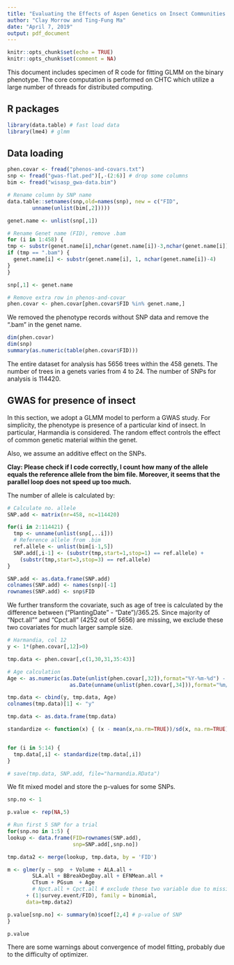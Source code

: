 ---
title: "Evaluating the Effects of Aspen Genetics on Insect Communities - Specimen of R code"
author: "Clay Morrow and Ting-Fung Ma"
date: "April 7, 2019"
output: pdf_document
---

```{r setup, include=FALSE}
knitr::opts_chunk$set(echo = TRUE)
knitr::opts_chunk$set(comment = NA)
```

This document includes specimen of R code for fitting GLMM on the binary phenotype. The core computation is performed on CHTC which utilize a large number of threads for distributed computing.

## R packages
```{r,message=FALSE, warning=FALSE}
library(data.table) # fast load data
library(lme4) # glmm
```

## Data loading
```{r, warning=FALSE}
phen.covar <- fread("phenos-and-covars.txt")
snp <- fread("gwas-flat.ped")[,-(2:6)] # drop some columns
bim <- fread("wisasp_gwa-data.bim")

# Rename column by SNP name
data.table::setnames(snp,old=names(snp), new = c("FID",
        unname(unlist(bim[,2]))))

genet.name <- unlist(snp[,1])

# Rename Genet name (FID), remove .bam
for (i in 1:458) {
tmp <- substr(genet.name[i],nchar(genet.name[i])-3,nchar(genet.name[i]))
if (tmp == ".bam") {
  genet.name[i] <- substr(genet.name[i], 1, nchar(genet.name[i])-4)
}
}

snp[,1] <- genet.name

# Remove extra row in phenos-and-covar
phen.covar <- phen.covar[phen.covar$FID %in% genet.name,]
```

We removed the phenotype records without SNP data and remove the ".bam" in the genet name.

```{r}
dim(phen.covar)
dim(snp)
summary(as.numeric(table(phen.covar$FID)))
```

The entire dataset for analysis has 5656 trees within the 458 genets. The number of trees in a genets varies from 4 to 24. The number of SNPs for analysis is 114420.

## GWAS for presence of insect

In this section, we adopt a GLMM model to perform a GWAS study. For simplicity, the phenotype is presence of a particular kind of insect. In particular, Harmandia is considered. The random effect controls the effect of common genetic material within the genet. 

Also, we assume an additive effect on the SNPs.


**Clay: Please check if I code correctly, I count how many of the allele equals the reference allele from the bim file. Moreover, it seems that the parallel loop does not speed up too much.**


The number of allele is calculated by:
```{r}
# Calculate no. allele
SNP.add <- matrix(nr=458, nc=114420)

for(i in 2:114421) {
  tmp <- unname(unlist(snp[,..i]))
  # Reference allele from .bim
  ref.allele <- unlist(bim[i-1,5])
  SNP.add[,i-1] <- (substr(tmp,start=1,stop=1) == ref.allele) +
    (substr(tmp,start=3,stop=3) == ref.allele)
}

SNP.add <- as.data.frame(SNP.add)
colnames(SNP.add) <- names(snp)[-1]
rownames(SNP.add) <- snp$FID
```


We further transform the covariate, such as age of tree is calculated by the difference between ("PlantingDate" - "Date")/365.25. Since majority of "Npct.all"" and "Cpct.all" (4252 out of 5656) are missing, we exclude these two covariates for much larger sample size. 

```{r}
# Harmandia, col 12
y <- 1*(phen.covar[,12]>0)

tmp.data <- phen.covar[,c(1,30,31,35:43)]

# Age calculation
Age <- as.numeric(as.Date(unlist(phen.covar[,32]),format="%Y-%m-%d") -
                    as.Date(unname(unlist(phen.covar[,34])),format="%m/%d/%Y"))/365.25

tmp.data <- cbind(y, tmp.data, Age)
colnames(tmp.data)[1] <- "y"

tmp.data <- as.data.frame(tmp.data)

standardize <- function(x) { (x - mean(x,na.rm=TRUE))/sd(x, na.rm=TRUE)}


for (i in 5:14) {
  tmp.data[,i] <- standardize(tmp.data[,i])
}

# save(tmp.data, SNP.add, file="harmandia.RData")
```


We fit mixed model and store the p-values for some SNPs.
```{r, cache=TRUE}
snp.no <- 1

p.value <- rep(NA,5)

# Run first 5 SNP for a trial
for(snp.no in 1:5) {
lookup <- data.frame(FID=rownames(SNP.add),
                     snp=SNP.add[,snp.no])

tmp.data2 <- merge(lookup, tmp.data, by = 'FID')

m <- glmer(y ~ snp  + Volume + ALA.all +
        SLA.all + BBreakDegDay.all + EFNMean.all +
        CTsum + PGsum  + Age
        # Npct.all + Cpct.all # exclude these two variable due to missing
      + (1|survey.event/FID), family = binomial, 
      data=tmp.data2)

p.value[snp.no] <- summary(m)$coef[2,4] # p-value of SNP 
}

p.value

```

There are some warnings about convergence of model fitting, probably due to the difficulty of optimizer.
